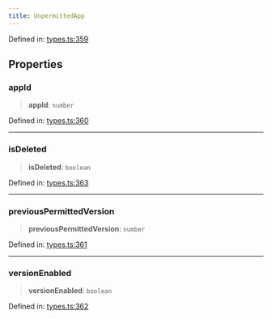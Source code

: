 ```yaml
---
title: UnpermittedApp
---
```


Defined in: [types.ts:359](https://github.com/LIT-Protocol/Vincent/blob/24971b3553e0b3a0f81730455f8a1892791091ad/packages/libs/contracts-sdk/src/types.ts#L359)

## Properties

### appId

> **appId**: `number`

Defined in: [types.ts:360](https://github.com/LIT-Protocol/Vincent/blob/24971b3553e0b3a0f81730455f8a1892791091ad/packages/libs/contracts-sdk/src/types.ts#L360)

***

### isDeleted

> **isDeleted**: `boolean`

Defined in: [types.ts:363](https://github.com/LIT-Protocol/Vincent/blob/24971b3553e0b3a0f81730455f8a1892791091ad/packages/libs/contracts-sdk/src/types.ts#L363)

***

### previousPermittedVersion

> **previousPermittedVersion**: `number`

Defined in: [types.ts:361](https://github.com/LIT-Protocol/Vincent/blob/24971b3553e0b3a0f81730455f8a1892791091ad/packages/libs/contracts-sdk/src/types.ts#L361)

***

### versionEnabled

> **versionEnabled**: `boolean`

Defined in: [types.ts:362](https://github.com/LIT-Protocol/Vincent/blob/24971b3553e0b3a0f81730455f8a1892791091ad/packages/libs/contracts-sdk/src/types.ts#L362)
